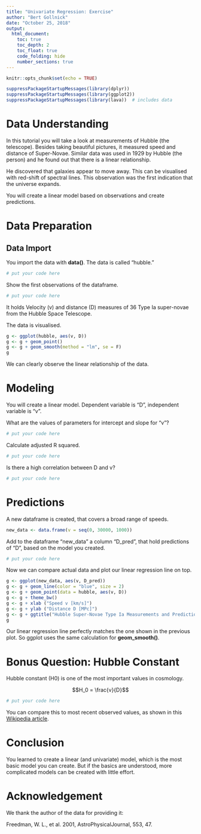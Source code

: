 ---
title: "Univariate Regression: Exercise"
author: "Bert Gollnick"
date: "October 25, 2018"
output: 
  html_document:
    toc: true
    toc_depth: 2
    toc_float: true
    code_folding: hide
    number_sections: true
---

```{r setup, include=FALSE}
knitr::opts_chunk$set(echo = TRUE)
```

```{r}
suppressPackageStartupMessages(library(dplyr))
suppressPackageStartupMessages(library(ggplot2))
suppressPackageStartupMessages(library(lava))  # includes data
```

# Data Understanding

In this tutorial you will take a look at measurements of Hubble (the telescope). Besides taking beautiful pictures, it measured speed and distance of Super-Novae. Similar data was used in 1929 by Hubble (the person) and he found out that there is a linear relationship.

He discovered that galaxies appear to move away. This can be visualised with red-shift of spectral lines. This observation was the first indication that the universe expands.

You will create a linear model based on observations and create predictions.

# Data Preparation

## Data Import

You import the data with **data()**. The data is called "hubble."

```{r}
# put your code here
```

Show the first observations of the dataframe.

```{r}
# put your code here
```

It holds Velocity (v) and distance (D) measures of 36 Type Ia super-novae from the Hubble Space Telescope.

The data is visualised.

```{r}
g <- ggplot(hubble, aes(v, D))
g <- g + geom_point()
g <- g + geom_smooth(method = "lm", se = F)
g
```

We can clearly observe the linear relationship of the data.

# Modeling

You will create a linear model. Dependent variable is "D", independent variable is "v".

What are the values of parameters for intercept and slope for "v"?

```{r}
# put your code here
```

Calculate adjusted R squared.

```{r}
# put your code here
```

Is there a high correlation between D and v?

```{r}
# put your code here
```

# Predictions

A new dataframe is created, that covers a broad range of speeds.

```{r}
new_data <- data.frame(v = seq(0, 30000, 1000))
```

Add to the dataframe "new_data" a column "D_pred", that hold predictions of "D", based on the model you created.

```{r}
# put your code here
```

Now we can compare actual data and plot our linear regression line on top.

```{r}
g <- ggplot(new_data, aes(v, D_pred))
g <- g + geom_line(color = "blue", size = 2)
g <- g + geom_point(data = hubble, aes(v, D))
g <- g + theme_bw()
g <- g + xlab ("Speed v [km/s]")
g <- g + ylab ("Distance D [MPc]")
g <- g + ggtitle("Hubble Super-Novae Type Ia Measurements and Predictions")
g
```

Our linear regression line perfectly matches the one shown in the previous plot. So ggplot uses the same calculation for **geom_smooth()**.

# Bonus Question: Hubble Constant

Hubble constant (H0) is one of the most important values in cosmology. 

$$H_0 = \frac{v}{D}$$

```{r}
# put your code here
```

You can compare this to most recent observed values, as shown in this [Wikipedia article](https://en.wikipedia.org/wiki/Hubble%27s_law).

# Conclusion

You learned to create a linear (and univariate) model, which is the most basic model you can create. But if the basics are understood, more complicated models can be created with little effort.

# Acknowledgement

We thank the author of the data for providing it:

Freedman, W. L., et al. 2001, AstroPhysicalJournal, 553, 47.